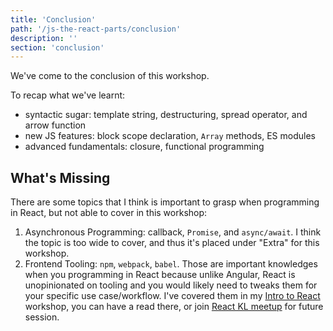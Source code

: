 ```yaml
---
title: 'Conclusion'
path: '/js-the-react-parts/conclusion'
description: ''
section: 'conclusion'
---
```


We've come to the conclusion of this workshop.

To recap what we've learnt:

- syntactic sugar: template string, destructuring, spread operator, and arrow function
- new JS features: block scope declaration, `Array` methods, ES modules
- advanced fundamentals: closure, functional programming

## What's Missing

There are some topics that I think is important to grasp when programming in React, but not able to cover in this workshop:

1. Asynchronous Programming: callback, `Promise`, and `async/await`. I think the topic is too wide to cover, and thus it's placed under "Extra" for this workshop.
1. Frontend Tooling: `npm`, `webpack`, `babel`. Those are important knowledges when you programming in React because unlike Angular, React is unopinionated on tooling and you would likely need to tweaks them for your specific use case/workflow. I've covered them in my [Intro to React][react-tooling] workshop, you can have a read there, or join [React KL meetup](https://www.meetup.com/kl-react/) for future session.

[react-tooling]: https://intro-to-react-js.netlify.com/react-tooling-part1
